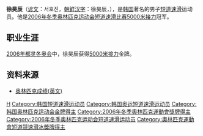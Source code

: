{{MedalTableTop}}
{{MedalSport | 男子[[短道速滑|短道速滑]]}}
{{MedalCountry|{{KOR}}}}
{{MedalOlympic}}
{{MedalGold | [[2006年冬季奧林匹克运动会|2006年都灵]] | [[2006年冬季奧林匹克运动会短道速滑比賽|5000米接力]]}}
{{MedalCompetition | [[世界短道速滑锦标赛|世界锦标赛]]}}
{{MedalSilver | [[2005年世界短道速滑锦标赛|2005年北京]] | [[2003年世界短道速滑锦标赛|5000米接力]]}}
{{MedalCompetition | [[世界短道速滑团体锦标赛|世界团体锦标赛]]}}
{{MedalGold | [[世界短道速滑团体锦标赛|2006年蒙特利尔]] | [[世界短道速滑团体锦标赛|团体]]}}
{{MedalGold | [[世界短道速滑团体锦标赛|2004年圣彼得堡]] | [[世界短道速滑团体锦标赛|团体]]}}
{{MedalSilver | [[世界短道速滑团体锦标赛|2005年圣彼得堡]] | [[世界短道速滑团体锦标赛|团体]]}}
{{MedalBottom}}

'''徐昊辰'''（[[谚文|谚文]]：서호진，[[朝鲜汉字|朝鲜汉字]]：徐昊辰，{{bd|1983年|6月11日|catIdx=Seo Ho-Jin}}），是[[韩国|韩国]]著名的男子[[短道速滑|短道速滑]]运动员。他是[[2006年冬季奥林匹克运动会短道速滑比赛|2006年冬季奥林匹克运动会短道速滑比赛5000米接力]]冠军。

==职业生涯==
[[2006年冬季奥林匹克运动会|2006年都灵冬奥会]]中，徐昊辰获得[[2006年冬季奥林匹克运动会短道速滑比赛|5000米接力]]金牌。

==资料来源==
* [http://www.sports-reference.com/olympics/athletes/se/seo-ho-jin-1.html 奥林匹克成绩(英文)] {{Wayback|url=http://www.sports-reference.com/olympics/athletes/se/seo-ho-jin-1.html |date=20090106095106 }}

{{Footer Olympic Champions in Men's 5000 m Relay Short Track Speed Skating}}

{{DEFAULTSORT:Seo Ho-Jin}}
[[Category:徐姓|H]]
[[Category:韩国短道速滑运动员|Category:韩国短道速滑运动员]]
[[Category:韩国奥运短道速滑运动员|Category:韩国奥运短道速滑运动员]]
[[Category:韩国奥林匹克运动会金牌得主|Category:韩国奥林匹克运动会金牌得主]]
[[Category:2006年冬季奧林匹克運動會獎牌得主|Category:2006年冬季奧林匹克運動會獎牌得主]]
[[Category:2006年冬季奥林匹克运动会短道速滑运动员|Category:2006年冬季奥林匹克运动会短道速滑运动员]]
[[Category:奧林匹克運動會短道競速滑冰獎牌得主|Category:奧林匹克運動會短道競速滑冰獎牌得主]]